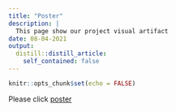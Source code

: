 ```yaml
---
title: "Poster"
description: |
  This page show our project visual artifact
date: 08-04-2021
output:
  distill::distill_article:
    self_contained: false
---
```


```r
knitr::opts_chunk$set(echo = FALSE)

```

Please click [poster](poster.pdf)
